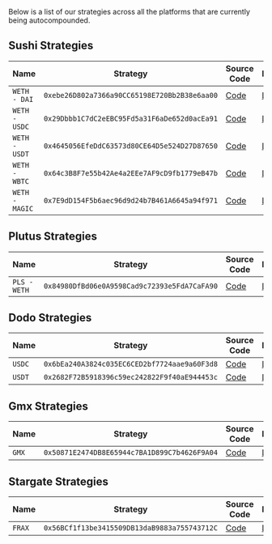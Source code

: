Below is a list of our strategies across all the platforms that are currently being autocompounded.

## Sushi Strategies

| Name           | Strategy                                     | Source Code                                                                                                                      | Explorer                                                                            |
| -------------- | -------------------------------------------- | -------------------------------------------------------------------------------------------------------------------------------- | ----------------------------------------------------------------------------------- |
| `WETH - DAI`   | `0xebe26D802a7366a90CC65198E720Bb2B38e6aa00` | [Code](https://github.com/Contrax-co/contrax-smart-contracts/blob/main/contracts/strategies/sushi/strategy-sushi-weth-dai.sol)   | [Link](https://arbiscan.io/address/0xebe26D802a7366a90CC65198E720Bb2B38e6aa00#code) |
| `WETH - USDC`  | `0x29Dbbb1C7dC2eEBC95Fd5a31F6aDe652d0acEa91` | [Code](https://github.com/Contrax-co/contrax-smart-contracts/blob/main/contracts/strategies/sushi/strategy-sushi-weth-usdc.sol)  | [Link](https://arbiscan.io/address/0x29Dbbb1C7dC2eEBC95Fd5a31F6aDe652d0acEa91#code) |
| `WETH - USDT`  | `0x4645056EfeDdC63573d80CE64D5e524D27D87650` | [Code](https://github.com/Contrax-co/contrax-smart-contracts/blob/main/contracts/strategies/sushi/strategy-sushi-weth-usdt.sol)  | [Link](https://arbiscan.io/address/0x4645056EfeDdC63573d80CE64D5e524D27D87650#code) |
| `WETH - WBTC`  | `0x64c3B8F7e55b42Ae4a2EEe7AF9cD9fb1779eB47b` | [Code](https://github.com/Contrax-co/contrax-smart-contracts/blob/main/contracts/strategies/sushi/strategy-sushi-weth-wbtc.sol)  | [Link](https://arbiscan.io/address/0x64c3B8F7e55b42Ae4a2EEe7AF9cD9fb1779eB47b#code) |
| `WETH - MAGIC` | `0x7E9dD154F5b6aec96d9d24b7B461A6645a94f971` | [Code](https://github.com/Contrax-co/contrax-smart-contracts/blob/main/contracts/strategies/sushi/strategy-sushi-weth-magic.sol) | [Link](https://arbiscan.io/address/0x7E9dD154F5b6aec96d9d24b7B461A6645a94f971#code) |

## Plutus Strategies

| Name         | Strategy                                     | Source Code                                                                                                                      | Explorer                                                                            |
| ------------ | -------------------------------------------- | -------------------------------------------------------------------------------------------------------------------------------- | ----------------------------------------------------------------------------------- |
| `PLS - WETH` | `0x84980DfBd06e0A9598Cad9c72393e5FdA7CaFA90` | [Code](https://github.com/Contrax-co/contrax-smart-contracts/blob/main/contracts/strategies/plutus/strategy-plutus-pls-weth.sol) | [Link](https://arbiscan.io/address/0x84980DfBd06e0A9598Cad9c72393e5FdA7CaFA90#code) |

## Dodo Strategies

| Name   | Strategy                                     | Source Code                                                                                                              | Explorer                                                                            |
| ------ | -------------------------------------------- | ------------------------------------------------------------------------------------------------------------------------ | ----------------------------------------------------------------------------------- |
| `USDC` | `0x6bEa240A3824c035EC6CED2bf7724aae9a60F3d8` | [Code](https://github.com/Contrax-co/contrax-smart-contracts/blob/main/contracts/strategies/dodo/strategy-dodo-usdc.sol) | [Link](https://arbiscan.io/address/0x6bEa240A3824c035EC6CED2bf7724aae9a60F3d8#code) |
| `USDT` | `0x2682F72B5918396c59ec242822F9f40aE944453c` | [Code](https://github.com/Contrax-co/contrax-smart-contracts/blob/main/contracts/strategies/dodo/strategy-dodo-usdt.sol) | [Link](https://arbiscan.io/address/0x2682F72B5918396c59ec242822F9f40aE944453c#code) |

## Gmx Strategies

| Name  | Strategy                                     | Source Code                                                                                                             | Explorer                                                                            |
| ----- | -------------------------------------------- | ----------------------------------------------------------------------------------------------------------------------- | ----------------------------------------------------------------------------------- |
| `GMX` | `0x50871E2474DB8E65944c7BA1D899C7b4626F9A04` | [Code](https://github.com/Contrax-co/contrax-smart-contracts/blob/main/contracts/strategies/gmx/strategy-gmx-x-gmx.sol) | [Link](https://arbiscan.io/address/0x50871E2474DB8E65944c7BA1D899C7b4626F9A04#code) |

## Stargate Strategies

| Name   | Strategy                                     | Source Code                                                                                                                      | Explorer                                                                            |
| ------ | -------------------------------------------- | -------------------------------------------------------------------------------------------------------------------------------- | ----------------------------------------------------------------------------------- |
| `FRAX` | `0x56BCf1f13be3415509DB13daB9883a755743712C` | [Code](https://github.com/Contrax-co/contrax-smart-contracts/blob/main/contracts/strategies/stargate/strategy-stargate-frax.sol) | [Link](https://arbiscan.io/address/0x56BCf1f13be3415509DB13daB9883a755743712C#code) |
